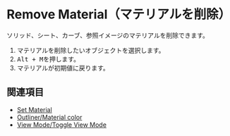 
# Remove Material（マテリアルを削除）

<Reference shortcut="Alt + M" command="Remove Material" button="" />

ソリッド、シート、カーブ、参照イメージのマテリアルを削除できます。

1. マテリアルを削除したいオブジェクトを選択します。
2. <kbd>Alt + M</kbd>を押します。
3. マテリアルが初期値に戻ります。

## 関連項目
- [Set Material](./set-material)
- [Outliner/Material color](../3d-viewport/outliner#material-color)
- [View Mode/Toggle View Mode](../3d-viewport/view-mode#toggle-view-mode)
